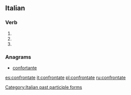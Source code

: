 ==Italian==

===Verb===
{{head|it|verb form}}

# {{inflection of|confrontare||2|p|pres|indc|lang=it}}
# {{inflection of|confrontare||2|p|impr|lang=it}}
# {{feminine plural of|confrontato|lang=it}}

===Anagrams===
* [[confortante#Italian|confortante]]

[[Category:Italian past participle forms]]

[[es:confrontate]]
[[it:confrontate]]
[[pl:confrontate]]
[[ru:confrontate]]